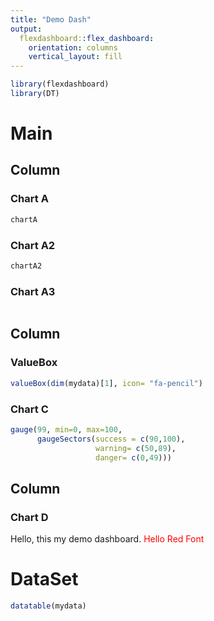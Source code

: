 ```yaml
---
title: "Demo Dash"
output: 
  flexdashboard::flex_dashboard:
    orientation: columns
    vertical_layout: fill
---
```


```r
library(flexdashboard)
library(DT)
```

# Main

## Column {data-width=500, .tabset}


### Chart A

```r
chartA
```

### Chart A2

```r
chartA2
```

### Chart A3

```r

```

## Column {data-width=250}


### ValueBox

```r
valueBox(dim(mydata)[1], icon= "fa-pencil")
```

### Chart C

```r
gauge(99, min=0, max=100,
      gaugeSectors(success = c(90,100),
                   warning= c(50,89),
                   danger= c(0,49)))
```


## Column {data-width=250}


### Chart D

Hello, this my demo dashboard.
<font color="red">Hello Red Font</font>

# DataSet

```r
datatable(mydata)
```